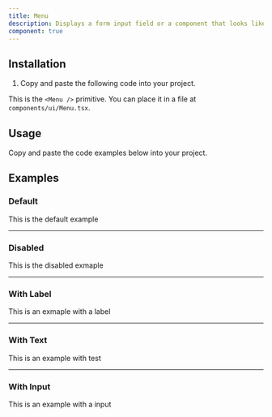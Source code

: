 ```yaml
---
title: Menu
description: Displays a form input field or a component that looks like an input field.
component: true
---
```


## Installation

1. Copy and paste the following code into your project.

This is the `<Menu />` primitive. You can place it in a file at `components/ui/Menu.tsx`.

## Usage

Copy and paste the code examples below into your project.

<ComponentSource src="/components/ui/Menu.tsx" />

## Examples

### Default

This is the default example

---

### Disabled

This is the disabled exmaple

---

### With Label

This is an exmaple with a label

---

### With Text

This is an example with test

---

### With Input

This is an example with a input
